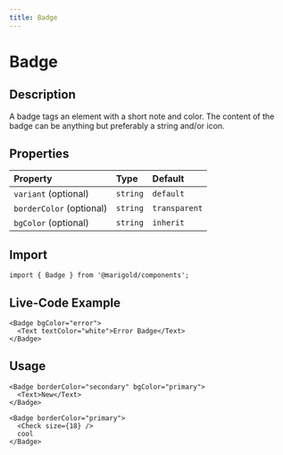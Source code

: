 ```yaml
---
title: Badge
---
```


# Badge

## Description

A badge tags an element with a short note and color. The content of the badge can be anything but preferably a string and/or icon.

## Properties

| Property                 | Type     | Default       |
| :----------------------- | :------- | :------------ |
| `variant` (optional)     | `string` | `default`     |
| `borderColor` (optional) | `string` | `transparent` |
| `bgColor` (optional)     | `string` | `inherit`     |

## Import

```tsx code
import { Badge } from '@marigold/components';
```

## Live-Code Example

```tsx live
<Badge bgColor="error">
  <Text textColor="white">Error Badge</Text>
</Badge>
```

## Usage

```tsx
<Badge borderColor="secondary" bgColor="primary">
  <Text>New</Text>
</Badge>
```

```tsx
<Badge borderColor="primary">
  <Check size={18} />
  cool
</Badge>
```
